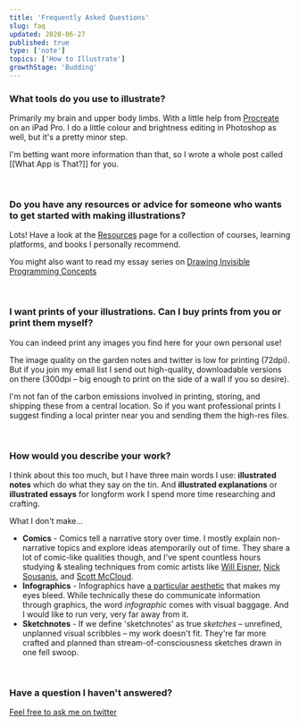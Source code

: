 ```yaml
---
title: 'Frequently Asked Questions'
slug: faq
updated: 2020-06-27
published: true
type: ['note']
topics: ['How to Illustrate']
growthStage: 'Budding'
---
```


### What tools do you use to illustrate?
Primarily my brain and upper body limbs. With a little help from [Procreate](https://procreate.art/) on an iPad Pro. I do a little colour and brightness editing in Photoshop as well, but it's a pretty minor step.

I'm betting want more information than that, so I wrote a whole post called [[What App is That?]] for you.

<br />

### Do you have any resources or advice for someone who wants to get started with making illustrations?

Lots!
Have a look at the [Resources](/resources) page for a collection of courses, learning platforms, and books I personally recommend.

You might also want to read my essay series on [Drawing Invisible Programming Concepts](/drawinginvisibles1)

<br />

### I want prints of your illustrations. Can I buy prints from you or print them myself?
You can indeed print any images you find here for your own personal use! 

The image quality on the garden notes and twitter is low for printing (72dpi).  But if you join my email list I send out high-quality, downloadable versions on there (300dpi – big enough to print on the side of a wall if you so desire).  

I'm not fan of the carbon emissions involved in printing, storing, and shipping these from a central location. So if you want professional prints I suggest finding a local printer near you and sending them the high-res files. 

<br />

### How would you describe your work?

I think about this too much, but I have three main words I use: **illustrated notes** which do what they say on the tin. And **illustrated explanations** or **illustrated essays** for longform work I spend more time researching and crafting. 

What I don't make...
- **Comics** - Comics tell a narrative story over time. I mostly explain non-narrative topics and explore ideas atemporarily out of time. They share a lot of comic-like qualities though, and I've spent countless hours studying & stealing techniques from comic artists like [Will Eisner](https://en.wikipedia.org/wiki/Will_Eisner), [Nick Sousanis](http://spinweaveandcut.com/), and [Scott McCloud](http://scottmccloud.com/).
- **Infographics** - Infographics have [a particular aesthetic](https://www.pinterest.com/visualistan/latest-infographics/) that makes my eyes bleed. While technically these do communicate information through graphics, the word *infographic* comes with visual baggage. And I would like to run very, very far away from it.
- **Sketchnotes** - If we define 'sketchnotes' as true *sketches* – unrefined, unplanned visual scribbles – my work doesn't fit.
They're far more crafted and planned than stream-of-consciousness sketches drawn in one fell swoop. 

<br />

### Have a question I haven't answered?
[Feel free to ask me on twitter](https://twitter.com/mappletons)